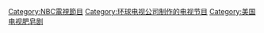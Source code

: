 [[Category:NBC電視節目|Category:NBC電視節目]]
[[Category:环球电视公司制作的电视节目|Category:环球电视公司制作的电视节目]]
[[Category:美国电视肥皂剧|Category:美国电视肥皂剧]]